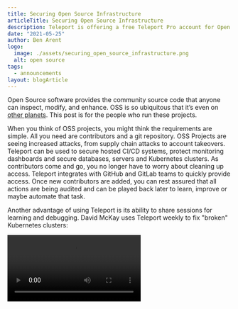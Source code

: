 ```yaml
---
title: Securing Open Source Infrastructure
articleTitle: Securing Open Source Infrastructure
description: Teleport is offering a free Teleport Pro account for Open Source Projects. Helping teams and projects secure and collaborate at scale.
date: "2021-05-25"
author: Ben Arent
logo:
  image: ./assets/securing_open_source_infrastructure.png
  alt: open source
tags:
  - announcements
layout: blogArticle
---
```



Open Source software provides the community source code that anyone can inspect, modify, and enhance. OSS is so ubiquitous that it’s even on [other planets](https://github.blog/changelog/2021-04-19-new-badge-for-developers-who-contributed-to-the-mars-2020-helicopter-mission/). This post is for the people who run these projects.

When you think of OSS projects, you might think the requirements are simple. All you need are contributors and a git repository. OSS Projects are seeing increased attacks, from supply chain attacks to account takeovers. Teleport can be used to secure hosted CI/CD systems, protect monitoring dashboards and secure databases, servers and Kubernetes clusters. As contributors come and go, you no longer have to worry about cleaning up access. Teleport integrates with GitHub and GitLab teams to quickly provide access. Once new contributors are added, you can rest assured that all actions are being audited and can be played back later to learn, improve or maybe automate that task.

Another advantage of using Teleport is its ability to share sessions for learning and debugging. David McKay uses Teleport weekly to fix "broken" Kubernetes clusters:

<Video src="./assets/oss-rawcode.mp4" />
(https://youtu.be/K72fOdbxXu8?t=235)

As an open-core company, we understand the importance of the open source community. To support the community, we are offering Teleport Pro for free.

### Free Teleport Pro Account

Teleport Pro is our cloud-hosted version of Teleport. This means you don’t need to worry about configuring and updating Teleport. Our team will do all this for you. Teams can focus on writing their projects and spend less time worrying about infrastructure access.

### Free Security Audit

When we first reached out to projects, the concept of providing a secure way to access infrastructure was new to maintainers. After having a few calls, we quickly discovered a collection of resources that could be protected by Teleport. As part of setup, we’ll provide a free security office hours to review your current setup.

### Security Badge

We’ve created a badge that you can embed in your repository to let people know that your account is secured.

<BlogImage
  src="https://img.shields.io/badge/Protected%20by-Teleport%20Pro-blueviolet"
  alt="From Zero to Zero Trust"
/>

### Featured OSS Project

We’ve worked closely with the Tinkerbell project, a CNCF project to provision and manage bare-metal servers.

<Quote>
  We’re at the intersection of Bare Metal and Kubernetes. Teleport lets us
  quickly provide access to build, demo and testing infrastructure. Onboarding
  and inviting new collaborators is a breeze and using Teleport Pro means we’ve
  one less thing to run ourselves. [From David
  McKay](https://twitter.com/rawkode/)
</Quote>

<EmailSubscribeViolet />

## How Do I Sign Up?

Please submit via [this form](https://www.surveymonkey.com/r/PD95THY) to be considered for a free Teleport Pro account. To be considered Open Source, please provide which Open Source licenses your project is released under.

If you have any questions, please email [ben@goteleport.com](mailto:ben@goteleport.com).
